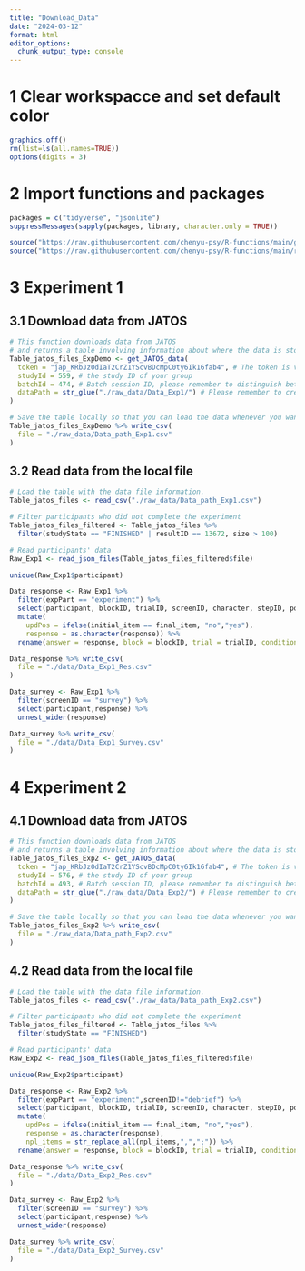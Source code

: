```yaml
---
title: "Download_Data"
date: "2024-03-12"
format: html
editor_options: 
  chunk_output_type: console
---
```


# 1 Clear workspacce and set default color

```r
graphics.off()
rm(list=ls(all.names=TRUE))
options(digits = 3)
```

# 2 Import functions and packages

```r

packages = c("tidyverse", "jsonlite")
suppressMessages(sapply(packages, library, character.only = TRUE))

source("https://raw.githubusercontent.com/chenyu-psy/R-functions/main/get-JATOS-data.R")
source("https://raw.githubusercontent.com/chenyu-psy/R-functions/main/read-json-files.R")

```

# 3 Experiment 1

## 3.1 Download data from JATOS

```r

# This function downloads data from JATOS
# and returns a table involving information about where the data is stored locally.
Table_jatos_files_ExpDemo <- get_JATOS_data(
  token = "jap_KRbJz0dIaT2CrZ1YScvBDcMpC0ty6Ik16fab4", # The token is valid until the 12th of May
  studyId = 559, # the study ID of your group
  batchId = 474, # Batch session ID, please remember to distinguish between the test session and the experiment session
  dataPath = str_glue("./raw_data/Data_Exp1/") # Please remember to create 
)

# Save the table locally so that you can load the data whenever you want.
Table_jatos_files_ExpDemo %>% write_csv(
  file = "./raw_data/Data_path_Exp1.csv"
)

```

## 3.2 Read data from the local file

```r

# Load the table with the data file information.
Table_jatos_files <- read_csv("./raw_data/Data_path_Exp1.csv")

# Filter participants who did not complete the experiment
Table_jatos_files_filtered <- Table_jatos_files %>% 
  filter(studyState == "FINISHED" | resultID == 13672, size > 100)

# Read participants' data
Raw_Exp1 <- read_json_files(Table_jatos_files_filtered$file)

unique(Raw_Exp1$participant)

Data_response <- Raw_Exp1 %>% 
  filter(expPart == "experiment") %>% 
  select(participant, blockID, trialID, screenID, character, stepID, position, initial_item, final_item, npl_items, response, acc, rt) %>% 
  mutate(
    updPos = ifelse(initial_item == final_item, "no","yes"),
    response = as.character(response)) %>% 
  rename(answer = response, block = blockID, trial = trialID, condition = character)

Data_response %>% write_csv(
  file = "./data/Data_Exp1_Res.csv"
)

Data_survey <- Raw_Exp1 %>% 
  filter(screenID == "survey") %>% 
  select(participant,response) %>% 
  unnest_wider(response)

Data_survey %>% write_csv(
  file = "./data/Data_Exp1_Survey.csv"
)


```

# 4 Experiment 2

## 4.1 Download data from JATOS

```r

# This function downloads data from JATOS
# and returns a table involving information about where the data is stored locally.
Table_jatos_files_Exp2 <- get_JATOS_data(
  token = "jap_KRbJz0dIaT2CrZ1YScvBDcMpC0ty6Ik16fab4", # The token is valid until the 12th of May
  studyId = 576, # the study ID of your group
  batchId = 493, # Batch session ID, please remember to distinguish between the test session and the experiment session
  dataPath = str_glue("./raw_data/Data_Exp2/") # Please remember to create 
)

# Save the table locally so that you can load the data whenever you want.
Table_jatos_files_Exp2 %>% write_csv(
  file = "./raw_data/Data_path_Exp2.csv"
)

```

## 4.2 Read data from the local file

```r

# Load the table with the data file information.
Table_jatos_files <- read_csv("./raw_data/Data_path_Exp2.csv")

# Filter participants who did not complete the experiment
Table_jatos_files_filtered <- Table_jatos_files %>% 
  filter(studyState == "FINISHED")

# Read participants' data
Raw_Exp2 <- read_json_files(Table_jatos_files_filtered$file)

unique(Raw_Exp2$participant)

Data_response <- Raw_Exp2 %>% 
  filter(expPart == "experiment",screenID!="debrief") %>% 
  select(participant, blockID, trialID, screenID, character, stepID, position, initial_item, final_item, npl_items, response, acc, rt) %>% 
  mutate(
    updPos = ifelse(initial_item == final_item, "no","yes"),
    response = as.character(response),
    npl_items = str_replace_all(npl_items,",",";")) %>% 
  rename(answer = response, block = blockID, trial = trialID, condition = character)

Data_response %>% write_csv(
  file = "./data/Data_Exp2_Res.csv"
)

Data_survey <- Raw_Exp2 %>% 
  filter(screenID == "survey") %>% 
  select(participant,response) %>% 
  unnest_wider(response)

Data_survey %>% write_csv(
  file = "./data/Data_Exp2_Survey.csv"
)


```







